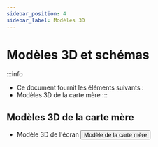 ```yaml
---
sidebar_position: 4
sidebar_label: Modèles 3D
---
```


# Modèles 3D et schémas

:::info
* Ce document fournit les éléments suivants :
* Modèles 3D de la carte mère
:::


## Modèles 3D de la carte mère

* Modèle 3D de l'écran
    <Button variant="contained" disableElevation href="https://cdn.mellow.klipper.cn/STEP/FLY-DSI-LCD5.step">Modèle de la carte mère</Button>